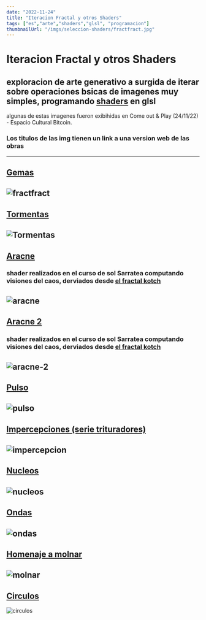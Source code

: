 ```yaml
---
date: "2022-11-24"
title: "Iteracion Fractal y otros Shaders"
tags: ["es","arte","shaders","glsl", "programacion"]
thumbnailUrl: "/imgs/seleccion-shaders/fractfract.jpg"
---
```



# Iteracion Fractal y otros Shaders
## exploracion de arte generativo a surgida de iterar sobre operaciones bsicas de imagenes muy simples, programando [shaders](https://thebookofshaders.com/00/?lan=es) en glsl 

algunas de estas imagenes fueron exibihidas en Come out & Play (24/11/22) - Espacio Cultural Bitcoin. 

### Los titulos de las img tienen un link a una version web de las obras


--------
## [Gemas](https://santitfg.github.io/seleccion-shaders/fractfract/)
![fractfract](/imgs/seleccion-shaders/fractfract.jpg)
--------
## [Tormentas](https://santitfg.github.io/seleccion-shaders/fullcolor/)
![Tormentas](/imgs/seleccion-shaders/fullcolor.jpg)
--------
## [Aracne](https://santitfg.github.io/seleccion-shaders/aracne)
###  shader realizados en el curso de sol Sarratea computando visiones del caos, derviados desde [el fractal kotch](https://lashaderwiki.solsarratea.world/cursos/tematicos/computando-visiones-del-caos-en-glsl-por-cceba-media-lab/descripcion-sobre-las-clases/clase-1)
![aracne](/imgs/seleccion-shaders/aracne.jpg)
--------
## [Aracne 2](https://santitfg.github.io/seleccion-shaders/aracne-2)
###  shader realizados en el curso de sol Sarratea computando visiones del caos, derviados desde [el fractal kotch](https://lashaderwiki.solsarratea.world/cursos/tematicos/computando-visiones-del-caos-en-glsl-por-cceba-media-lab/descripcion-sobre-las-clases/clase-1)
![aracne-2](/imgs/seleccion-shaders/aracne-2.jpg)
--------
## [Pulso](https://santitfg.github.io/seleccion-shaders/pulso)
![pulso](/imgs/seleccion-shaders/pulso.jpg)
--------
## [Impercepciones (serie trituradores)](https://santitfg.github.io/seleccion-shaders/impercepcion/)
![impercepcion](/imgs/seleccion-shaders/impercepcion.jpg)
--------
## [Nucleos](https://santitfg.github.io/seleccion-shaders/nucleos)
![nucleos](/imgs/seleccion-shaders/nucleos.jpg)
--------
## [Ondas](https://santitfg.github.io/seleccion-shaders/ondas)
![ondas](/imgs/seleccion-shaders/ondas.jpg)
--------
## [Homenaje a molnar](https://santitfg.github.io/seleccion-shaders/molnar)
![molnar](/imgs/seleccion-shaders/molnar.jpg)
--------
## [Circulos](https://santitfg.github.io/seleccion-shaders/circulos)
![circulos](/imgs/seleccion-shaders/circulos.jpg)
